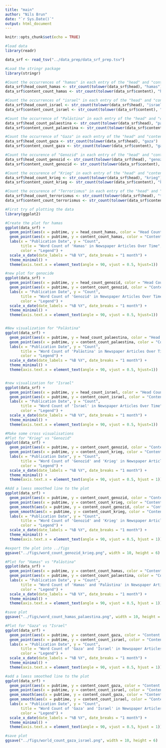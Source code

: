 ```yaml
---
title: "main"
author: "Nils Brun"
date: "`r Sys.Date()`"
output: html_document
---
```


```r
knitr::opts_chunk$set(echo = TRUE)
```

```r
#load data
library(readr)

data_srf <- read_tsv("../data_prep/data_srf_prep.tsv")
```


```r
#Load the stringr package
library(stringr)

#Count the occurrences of "hamas" in each entry of the "head" and "content" column, case insensitive
data_srf$head_count_hamas <- str_count(tolower(data_srf$head), "hamas")
data_srf$content_count_hamas <- str_count(tolower(data_srf$content), "hamas")

#Count the occurrences of "israel" in each entry of the "head" and "content" column, case insensitive
data_srf$head_count_israel <- str_count(tolower(data_srf$head), "israel")
data_srf$content_count_israel <- str_count(tolower(data_srf$content), "israel")

#Count the occurrence of "Palästina" in each entry of the "head" and "content column, case insensitive
data_srf$head_count_palaestina <- str_count(tolower(data_srf$head), "palästina")
data_srf$content_count_palaestina <- str_count(tolower(data_srf$content), "palästina")

#Count the occurrence of "Gaza" in each entry of the "head" and "content column, case insensitive
data_srf$head_count_gaza <- str_count(tolower(data_srf$head), "gaza")
data_srf$content_count_gaza <- str_count(tolower(data_srf$content), "gaza")

#Count the occurence of "Genozid" in each entry of the "head" and "content" column, case insensitive
data_srf$head_count_genozid <- str_count(tolower(data_srf$head), "genozid")
data_srf$content_count_genozid <- str_count(tolower(data_srf$content), "genozid")

#Count the occurence of "Krieg" in each entry of the "head" and "content" column, case insensitive
data_srf$head_count_krieg <- str_count(tolower(data_srf$head), "krieg")
data_srf$content_count_krieg <- str_count(tolower(data_srf$content), "krieg")

#Count the occurence of "Terrorismus" in each entry of the "head" and "content" column, case insensitive
data_srf$head_count_terrorismus <- str_count(tolower(data_srf$head), "terrorismus")
data_srf$content_count_terrorismus <- str_count(tolower(data_srf$content), "terrorismus")
```


```r
#First try of plotting the data
library(ggplot2)

#Create the plot for hamas
ggplot(data_srf) +
  geom_point(aes(x = pubtime, y = head_count_hamas, color = "Head Count Hamas")) +
  geom_point(aes(x = pubtime, y = content_count_hamas, color = "Content Count Hamas")) +
  labs(x = "Publication Date", y = "Count", 
       title = "Word Count of 'Hamas' in Newspaper Articles Over Time",
       color = "Legend") +
  scale_x_date(date_labels = "%B %Y", date_breaks = "1 month") +
  theme_minimal() +
  theme(axis.text.x = element_text(angle = 90, vjust = 0.5, hjust=1))

#new plot for genocide
ggplot(data_srf) +
  geom_point(aes(x = pubtime, y = head_count_genozid, color = "Head Count Genozid")) +
  geom_point(aes(x = pubtime, y = content_count_genozid, color = "Content Count Genozid")) +
  labs(x = "Publication Date", y = "Count", 
       title = "Word Count of 'Genozid' in Newspaper Articles Over Time",
       color = "Legend") +
  scale_x_date(date_labels = "%B %Y", date_breaks = "1 month") +
  theme_minimal() +
  theme(axis.text.x = element_text(angle = 90, vjust = 0.5, hjust=1))


#New visualization for "Palästina"
ggplot(data_srf) +
  geom_point(aes(x = pubtime, y = head_count_palaestina, color = "Head Count Palästina")) +
  geom_point(aes(x = pubtime, y = content_count_palaestina, color = "Content Count Palästina")) +
  labs(x = "Publication Date", y = "Count", 
       title = "Word Count of 'Palästina' in Newspaper Articles Over Time",
       color = "Legend") +
  scale_x_date(date_labels = "%B %Y", date_breaks = "1 month") +
  theme_minimal() +
  theme(axis.text.x = element_text(angle = 90, vjust = 0.5, hjust=1))


#new visualization for "Israel"
ggplot(data_srf) +
  geom_point(aes(x = pubtime, y = head_count_israel, color = "Head Count Israel")) +
  geom_point(aes(x = pubtime, y = content_count_israel, color = "Content Count Israel")) +
  labs(x = "Publication Date", y = "Count", 
       title = "Word Count of 'Israel' in Newspaper Articles Over Time",
       color = "Legend") +
  scale_x_date(date_labels = "%B %Y", date_breaks = "1 month") +
  theme_minimal() +
  theme(axis.text.x = element_text(angle = 90, vjust = 0.5, hjust=1))
```


```r
#Make some cross visualisations
#Plot for "Krieg" vs "Genozid"
ggplot(data_srf) +
  geom_point(aes(x = pubtime, y = content_count_genozid, color = "Content Count Genozid"), size = 1, alpha = 0.3) +
  geom_point(aes(x = pubtime, y = content_count_krieg, color = "Content Count Krieg"), size = 1, alpha = 0.3) +
  labs(x = "Publication Date", y = "Count", 
       title = "Word Count of 'Genozid' and 'Krieg' in Newspaper Articles Over Time",
       color = "Legend") +
  scale_x_date(date_labels = "%B %Y", date_breaks = "1 month") +
  theme_minimal() +
  theme(axis.text.x = element_text(angle = 90, vjust = 0.5, hjust = 1))

#Add a loess smoothed line to the plot
ggplot(data_srf) +
  geom_point(aes(x = pubtime, y = content_count_genozid, color = "Content Count Genozid"), size = 1, alpha = 0.3) +
  geom_point(aes(x = pubtime, y = content_count_krieg, color = "Content Count Krieg"), size = 1, alpha = 0.3) +
  geom_smooth(aes(x = pubtime, y = content_count_genozid, color = "Content Count Genozid"), method = "loess", se = FALSE) +
  geom_smooth(aes(x = pubtime, y = content_count_krieg, color = "Content Count Krieg"), method = "loess", se = FALSE) +
  labs(x = "Publication Date", y = "Count", 
       title = "Word Count of 'Genozid' and 'Krieg' in Newspaper Articles Over Time",
       color = "Legend") +
  scale_x_date(date_labels = "%B %Y", date_breaks = "1 month") +
  theme_minimal() +
  theme(axis.text.x = element_text(angle = 90, vjust = 0.5, hjust = 1))

#export the plot into ../figs
ggsave("../figs/word_count_genozid_krieg.png", width = 10, height = 6)

```

```r
#Plot for "Hamas" vs "Palästina"
ggplot(data_srf) +
  geom_point(aes(x = pubtime, y = content_count_hamas, color = "Content Count Hamas"), size = 1, alpha = 0.3) +
  geom_point(aes(x = pubtime, y = content_count_palaestina, color = "Content Count Palästina"), size = 1, alpha = 0.3) +
  labs(x = "Publication Date", y = "Count", 
       title = "Word Count of 'Hamas' and 'Palästina' in Newspaper Articles Over Time",
       color = "Legend") +
  scale_x_date(date_labels = "%B %Y", date_breaks = "1 month") +
  theme_minimal() +
  theme(axis.text.x = element_text(angle = 90, vjust = 0.5, hjust = 1))

#save plot
ggsave("../figs/word_count_hamas_palaestina.png", width = 10, height = 6)
```
```r
#Plot for "Gaza" vs "Israel"
ggplot(data_srf) +
  geom_point(aes(x = pubtime, y = content_count_gaza, color = "Content Count Gaza"), size = 1, alpha = 0.3) +
  geom_point(aes(x = pubtime, y = content_count_israel, color = "Content Count Israel"), size = 1, alpha = 0.3) +
  labs(x = "Publication Date", y = "Count", 
       title = "Word Count of 'Gaza' and 'Israel' in Newspaper Articles Over Time",
       color = "Legend") +
  scale_x_date(date_labels = "%B %Y", date_breaks = "1 month") +
  theme_minimal() +
  theme(axis.text.x = element_text(angle = 90, vjust = 0.5, hjust = 1))

#add a loess smoothed line to the plot
ggplot(data_srf) +
  geom_point(aes(x = pubtime, y = content_count_gaza, color = "Content Count Gaza"), size = 1, alpha = 0.3) +
  geom_point(aes(x = pubtime, y = content_count_israel, color = "Content Count Israel"), size = 1, alpha = 0.3) +
  geom_smooth(aes(x = pubtime, y = content_count_gaza, color = "Content Count Gaza"), method = "loess", se = FALSE) +
  geom_smooth(aes(x = pubtime, y = content_count_israel, color = "Content Count Israel"), method = "loess", se = FALSE) +
  labs(x = "Publication Date", y = "Count", 
       title = "Word Count of 'Gaza' and 'Israel' in Newspaper Articles Over Time",
       color = "Legend") +
  scale_x_date(date_labels = "%B %Y", date_breaks = "1 month") +
  theme_minimal() +
  theme(axis.text.x = element_text(angle = 90, vjust = 0.5, hjust = 1))

#save plot
ggsave("../figs/world_count_gaza_israel.png", width = 10, height = 6)
```
```r

```







